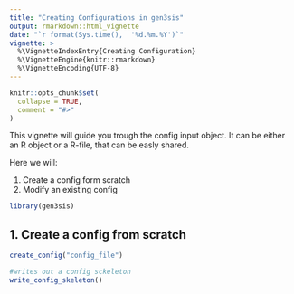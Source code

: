 ```yaml
---
title: "Creating Configurations in gen3sis"
output: rmarkdown::html_vignette
date: "`r format(Sys.time(),  '%d.%m.%Y')`"
vignette: >
  %\VignetteIndexEntry{Creating Configuration}
  %\VignetteEngine{knitr::rmarkdown}
  %\VignetteEncoding{UTF-8}
---
```


```r
knitr::opts_chunk$set(
  collapse = TRUE,
  comment = "#>"
)
```

This vignette will guide you trough the config input object. It can be either an R object or a R-file, that can be easly shared.

Here we will:

1. Create a config form scratch
2. Modify an existing config


```r
library(gen3sis)
```

## 1. Create a config from scratch

```r
create_config("config_file")

#writes out a config sckeleton
write_config_skeleton()

```